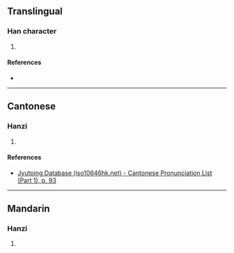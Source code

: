 {{character info/new}}
==Translingual==

===Han character===
{{Han char|rn=38|rad=女|as=08|sn=11|four=|canj=MMBBV|ids=⿱丽女}}

# {{defn|Han|sort=女08}}

====References====
* {{Han ref|kx=0265.260|dkj=06444|dj=0532.220|hdz=21056.130|uh=5A6F|ud=23151}}

----

==Cantonese==

===Hanzi===
{{yue-hanzi|jyut=[[lai6]]|y=lai6}}

# {{defn|lang=yue|sort=女08}}

====References====
* [http://www.iso10646hk.net/jp/document/download.jsp Jyutping Database (iso10646hk.net) - Cantonese Pronunciation List (Part 1), p. 93]

----

==Mandarin==

===Hanzi===
{{cmn-hanzi|pin=[[lì]] ([[li4]])|wg=li<sup>4</sup>}}

# {{defn|lang=cmn|sort=女08}}